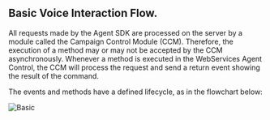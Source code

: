 
## Basic Voice Interaction Flow.

All requests made by the Agent SDK are processed on the server by a module called the Campaign Control Module (CCM). Therefore, the execution of a method may or may not be accepted by the CCM asynchronously. Whenever a method is executed in the WebServices Agent Control, the CCM will process the request and send a return event showing the result of the command.

The events and methods have a defined lifecycle, as in the flowchart below:

![Basic](../../../assets/images/fluxo_voz-us.png)
